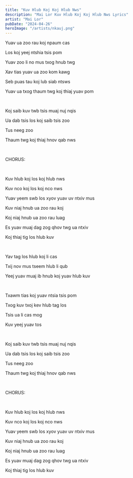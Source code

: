 ```yaml
---
title: "Kuv Hlub Koj Koj Hlub Nws"
description: "Mai Lor Kuv Hlub Koj Koj Hlub Nws Lyrics"
artist: "Mai Lor"
pubDate: "2024-04-26"
heroImage: "/artists/nkauj.png"
---
```


Yuav ua zoo rau koj npaum cas

Los koj yeej ntshia tsis pom

Yuav zoo li no mus txog hnub twg

Xav tias yuav ua zoo kom kawg

Seb puas tau koj lub siab ntsws

Yuav ua txog thaum twg koj thiaj yuav pom

<br />

Koj saib kuv twb tsis muaj nuj nqis

Ua dab tsis los koj saib tsis zoo

Tus neeg zoo

Thaum twg koj thiaj hnov qab nws

<br />

CHORUS:

<br />

Kuv hlub koj los koj hlub nws

Kuv nco koj los koj nco nws

Yuav yeem swb los xyov yuav uv ntxiv mus

Kuv niaj hnub ua zoo rau koj

Koj niaj hnub ua zoo rau luag

Es yuav muaj dag zog qhov twg ua ntxiv

Koj thiaj tig los hlub kuv

<br />

Yav tag los hlub koj li cas

Txij nov mus tseem hlub li qub

Yeej yuav muaj ib hnub koj yuav hlub kuv

<br />

Txawm tias koj yuav ntsia tsis pom

Txog kuv txoj kev hlub tag los

Tsis ua li cas mog

Kuv yeej yuav tos

<br />

Koj saib kuv twb tsis muaj nuj nqis

Ua dab tsis los koj saib tsis zoo

Tus neeg zoo

Thaum twg koj thiaj hnov qab nws

<br />

CHORUS:

<br />

Kuv hlub koj los koj hlub nws

Kuv nco koj los koj nco nws

Yuav yeem swb los xyov yuav uv ntxiv mus

Kuv niaj hnub ua zoo rau koj

Koj niaj hnub ua zoo rau luag

Es yuav muaj dag zog qhov twg ua ntxiv

Koj thiaj tig los hlub kuv

